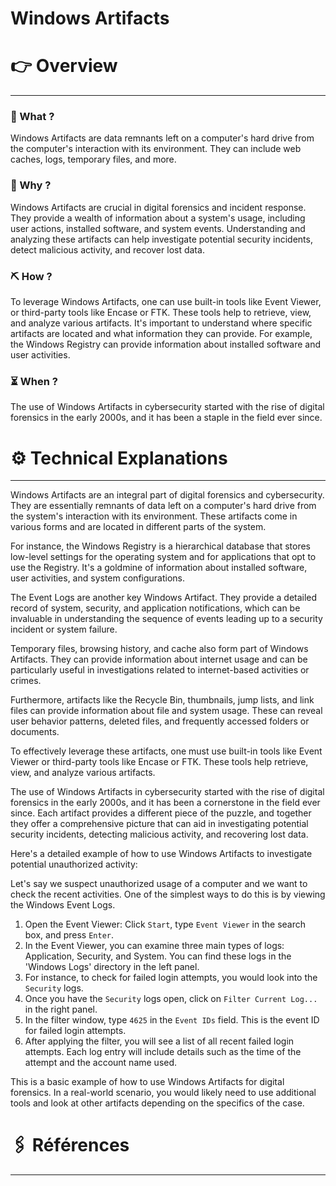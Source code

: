 # Windows Artifacts


# 👉 Overview

---

### 👀 What ?

Windows Artifacts are data remnants left on a computer's hard drive from the computer's interaction with its environment. They can include web caches, logs, temporary files, and more.


### 🧐 Why ?

Windows Artifacts are crucial in digital forensics and incident response. They provide a wealth of information about a system's usage, including user actions, installed software, and system events. Understanding and analyzing these artifacts can help investigate potential security incidents, detect malicious activity, and recover lost data.


### ⛏️ How ?

To leverage Windows Artifacts, one can use built-in tools like Event Viewer, or third-party tools like Encase or FTK. These tools help to retrieve, view, and analyze various artifacts. It's important to understand where specific artifacts are located and what information they can provide. For example, the Windows Registry can provide information about installed software and user activities.


### ⏳ When ?

The use of Windows Artifacts in cybersecurity started with the rise of digital forensics in the early 2000s, and it has been a staple in the field ever since.


# ⚙️ Technical Explanations

---

Windows Artifacts are an integral part of digital forensics and cybersecurity. They are essentially remnants of data left on a computer's hard drive from the system's interaction with its environment. These artifacts come in various forms and are located in different parts of the system.

For instance, the Windows Registry is a hierarchical database that stores low-level settings for the operating system and for applications that opt to use the Registry. It's a goldmine of information about installed software, user activities, and system configurations.

The Event Logs are another key Windows Artifact. They provide a detailed record of system, security, and application notifications, which can be invaluable in understanding the sequence of events leading up to a security incident or system failure.

Temporary files, browsing history, and cache also form part of Windows Artifacts. They can provide information about internet usage and can be particularly useful in investigations related to internet-based activities or crimes.

Furthermore, artifacts like the Recycle Bin, thumbnails, jump lists, and link files can provide information about file and system usage. These can reveal user behavior patterns, deleted files, and frequently accessed folders or documents.

To effectively leverage these artifacts, one must use built-in tools like Event Viewer or third-party tools like Encase or FTK. These tools help retrieve, view, and analyze various artifacts.

The use of Windows Artifacts in cybersecurity started with the rise of digital forensics in the early 2000s, and it has been a cornerstone in the field ever since. Each artifact provides a different piece of the puzzle, and together they offer a comprehensive picture that can aid in investigating potential security incidents, detecting malicious activity, and recovering lost data.

Here's a detailed example of how to use Windows Artifacts to investigate potential unauthorized activity:

Let's say we suspect unauthorized usage of a computer and we want to check the recent activities. One of the simplest ways to do this is by viewing the Windows Event Logs.

1. Open the Event Viewer: Click `Start`, type `Event Viewer` in the search box, and press `Enter`.
2. In the Event Viewer, you can examine three main types of logs: Application, Security, and System. You can find these logs in the 'Windows Logs' directory in the left panel.
3. For instance, to check for failed login attempts, you would look into the `Security` logs.
4. Once you have the `Security` logs open, click on `Filter Current Log...` in the right panel.
5. In the filter window, type `4625` in the `Event IDs` field. This is the event ID for failed login attempts.
6. After applying the filter, you will see a list of all recent failed login attempts. Each log entry will include details such as the time of the attempt and the account name used.

This is a basic example of how to use Windows Artifacts for digital forensics. In a real-world scenario, you would likely need to use additional tools and look at other artifacts depending on the specifics of the case.

# 🖇️ Références

---